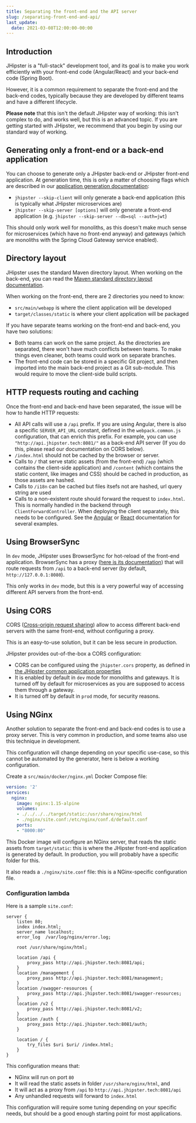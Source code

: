 ```yaml
---
title: Separating the front-end and the API server
slug: /separating-front-end-and-api/
last_update:
  date: 2021-03-08T12:00:00-00:00
---
```


## Introduction

JHipster is a "full-stack" development tool, and its goal is to make you work efficiently with your front-end code (Angular/React) and your back-end code (Spring Boot).

However, it is a common requirement to separate the front-end and the back-end codes, typically because they are developed by different teams and have a different lifecycle.

**Please note** that this isn't the default JHipster way of working: this isn't complex to do, and works well, but this is an advanced topic. If you are getting started with JHipster, we recommend that you begin by using our standard way of working.


## Generating only a front-end or a back-end application

You can choose to generate only a JHipster back-end or JHipster front-end application. At generation time, this is only a matter of choosing flags which are described in our [application generation documentation](/creating-an-app):

- `jhipster --skip-client` will only generate a back-end application (this is typically what JHipster microservices are)
- `jhipster --skip-server [options]` will only generate a front-end application (e.g. `jhipster --skip-server --db=sql --auth=jwt`)

This should only work well for monoliths, as this doesn't make much sense for microservices (which have no front-end anyway) and gateways (which are monoliths with the Spring Cloud Gateway service enabled).


## Directory layout

JHipster uses the standard Maven directory layout. When working on the back-end, you can read the [Maven standard directory layout documentation](https://maven.apache.org/guides/introduction/introduction-to-the-standard-directory-layout.html).

When working on the front-end, there are 2 directories you need to know:

- `src/main/webapp` is where the client application will be developed
- `target/classes/static` is where your client application will be packaged

If you have separate teams working on the front-end and back-end, you have two solutions:

- Both teams can work on the same project. As the directories are separated, there won't have much conflicts between teams. To make things even cleaner, both teams could work on separate branches.
- The front-end code can be stored in a specific Git project, and then imported into the main back-end project as a Git sub-module. This would require to move the client-side build scripts.


## HTTP requests routing and caching

Once the front-end and back-end have been separated, the issue will be how to handle HTTP requests:

- All API calls will use a `/api` prefix. If you are using Angular, there is also a specific `SERVER_API_URL` constant, defined in the `webpack.common.js` configuration, that can enrich this prefix. For example, you can use `"http://api.jhipster.tech:8081/"` as a back-end API server (If you do this, please read our documentation on CORS below).
- `/index.html` should not be cached by the browser or server.
- Calls to `/` that serve static assets (from the front-end) `/app` (which contains the client-side application) and `/content` (which contains the static content, like images and CSS) should be cached in production, as those assets are hashed.
- Calls to `/i18n` can be cached but files itsefs not are hashed, url query string are used
- Calls to a non-existent route should forward the request to `index.html`. This is normally handled in the backend through `ClientForwardController`. When deploying the client separately, this needs to be configured.  See the [Angular](https://angular.io/guide/deployment#server-configuration) or [React](https://facebook.github.io/create-react-app/docs/deployment) documentation for several examples.


## Using BrowserSync

In `dev` mode, JHipster uses BrowserSync for hot-reload of the front-end application. BrowserSync has a proxy ([here is its documentation](https://www.browsersync.io/docs/options#option-proxy)) that will route requests from `/api` to a back-end server (by default, `http://127.0.0.1:8080`).

This only works in `dev` mode, but this is a very powerful way of accessing different API servers from the front-end.


## Using CORS

CORS ([Cross-origin request sharing](https://wikipedia.org/wiki/Cross-origin_resource_sharing)) allow to access different back-end servers with the same front-end, without configuring a proxy.

This is an easy-to-use solution, but it can be less secure in production.

JHipster provides out-of-the-box a CORS configuration:

- CORS can be configured using the `jhipster.cors` property, as defined in [the JHipster common application properties](/common-application-properties/)
- It is enabled by default in `dev` mode for monoliths and gateways. It is turned off by default for microservices as you are supposed to access them through a gateway.
- It is turned off by default in `prod` mode, for security reasons.


## Using NGinx

Another solution to separate the front-end and back-end codes is to use a proxy server. This is very common in production, and some teams also use this technique in development.

This configuration will change depending on your specific use-case, so this cannot be automated by the generator, here is below a working configuration.

Create a `src/main/docker/nginx.yml` Docker Compose file:

```yaml
version: '2'
services:
  nginx:
    image: nginx:1.15-alpine
    volumes:
    - ./../../../target/static:/usr/share/nginx/html
    - ./nginx/site.conf:/etc/nginx/conf.d/default.conf
    ports:
    - "8000:80"
```

This Docker image will configure an NGinx server, that reads the static assets from `target/static`: this is where the JHipster front-end application is generated by default. In production, you will probably have a specific folder for this.

It also reads a `./nginx/site.conf` file: this is a NGinx-specific configuration file.

### Configuration lambda

Here is a sample `site.conf`:

```
server {
    listen 80;
    index index.html;
    server_name localhost;
    error_log  /var/log/nginx/error.log;

    root /usr/share/nginx/html;

    location /api {
        proxy_pass http://api.jhipster.tech:8081/api;
    }
    location /management {
        proxy_pass http://api.jhipster.tech:8081/management;
    }
    location /swagger-resources {
        proxy_pass http://api.jhipster.tech:8081/swagger-resources;
    }        
    location /v2 {
        proxy_pass http://api.jhipster.tech:8081/v2;
    }
    location /auth {
        proxy_pass http://api.jhipster.tech:8081/auth;
    }

    location / {
        try_files $uri $uri/ /index.html;
    }
}
```

This configuration means that:

- NGinx will run on port `80`
- It will read the static assets in folder `/usr/share/nginx/html`, and
- It will act as a proxy from `/api` to `http://api.jhipster.tech:8081/api`
- Any unhandled requests will forward to `index.html`

This configuration will require some tuning depending on your specific needs, but should be a good enough starting point for most applications.
